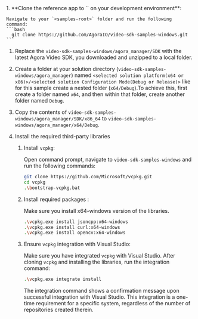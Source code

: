 <PlatformWrapper platform="windows">
<ProductWrapper notAllowed="signaling">
1. **Clone the <Vpd  k="SDK" /> reference app to `<samples-root>` on your development environment**:

    Navigate to your `<samples-root>` folder and run the following command:
    ```bash
      git clone https://github.com/AgoraIO/video-sdk-samples-windows.git
    ```
1. Replace the `video-sdk-samples-windows/agora_manager/SDK` with the latest Agora Video SDK, you downloaded and unzipped to a local folder.
1. Create a folder at your solution directory (`video-sdk-samples-windows/agora_manager`) named `<selected solution platform(x64 or x86)>/<selected solution Configuration Mode(Debug or Release)>` like for this sample create a nested folder (`x64/Debug`).To achieve this, first create a folder named `x64`, and then within that folder, create another folder named `Debug`.
1. Copy the contents of `video-sdk-samples-windows/agora_manager/SDK/x86_64` to  `video-sdk-samples-windows/agora_manager/x64/Debug`.

1. Install the required third-party libraries

	1. Install `vcpkg`:
	
		Open command prompt, navigate to `video-sdk-samples-windows` and run the following commands:

		```bash
		git clone https://github.com/Microsoft/vcpkg.git  
		cd vcpkg
		.\bootstrap-vcpkg.bat
		```

	1. Install required packages :

		Make sure you install x64-windows version of the libraries.  

		```bash
		.\vcpkg.exe install jsoncpp:x64-windows  
		.\vcpkg.exe install curl:x64-windows
		.\vcpkg.exe install opencv:x64-windows    
		```
	1. Ensure `vcpkg` integration with Visual Studio:

		Make sure you have integrated `vcpkg` with Visual Studio. After cloning `vcpkg` and installing the libraries, run the integration command:
		
		```bash
		.\vcpkg.exe integrate install
		```

		The integration command shows a confirmation message upon successful integration with Visual Studio. This integration is a one-time requirement for a specific system, regardless of the number of repositories created therein.
</ProductWrapper>
</PlatformWrapper>
